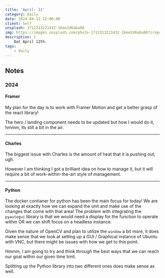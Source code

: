 ```yaml
---
title: 'April: 12'
category: Daily
date: 2024-04-12 12:00:00
client: Self
unsplash: 1712313221432-16ee2d6aba88
img: https://images.unsplash.com/photo-1712313221432-16ee2d6aba88?crop=entropy&cs=srgb&fm=jpg&ixid=MnwzNjM5Nzd8MHwxfHJhbmRvbXx8fHx8fHx8fDE2ODE3NDg2ODY&ixlib=rb-4.0.3&q=85
description: | 
    Dat April 12th.
tags:
    - daily
---
```


## Notes


### 2024


#### Framer

My plan for the day is to work with Framer Motion and get a better grasp of the react library!

The hero / landing component needs to be updated but how I would do it, hmmm, its still a bit in the air.


---


#### Charles

The biggest issue with Charles is the amount of heat that it is pushing out, ugh. 

However I am thinking I got a brilliant idea on how to manage it, but it will require a bit of work-within-the-art style of management.


---


#### Python

The docker contianer for python has been the main focus for today!
We are looking at exactly how we can expand the unit and make use of the changes that come with that area!
The problem with integrating the `pyautogui` library is that we would need a display for the function to operate within OR we can shift focus on a headless instance.

Given the nature of OpenCV and plan to utilize the `window` a bit more, it does make sense that we look at setting up a GUI / Graphical instance of Ubuntu with VNC, but there might be issues with how we get to this point.

Hmmm, I am going to try and think through the best ways that we can reach our goal within our given time limit.

Splitting up the Python library into two different ones does make sense as well.
